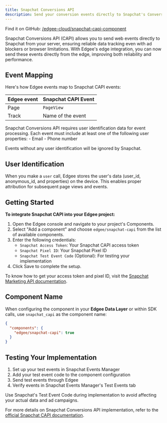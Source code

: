 ```yaml
---
title: Snapchat Conversions API
description: Send your conversion events directly to Snapchat's Conversions API (CAPI), **now at the edge**.
---
```



<EdgeeSdk />

Find it on GitHub: [<Icon icon="github" iconType="solid" /> /edgee-cloud/snapchat-capi-component](https://github.com/edgee-cloud/snapchat-capi-component)

Snapchat Conversions API (CAPI) allows you to send web events directly to Snapchat from your server, ensuring reliable data tracking even with ad blockers or browser limitations. With Edgee's edge integration, you can now send these events directly from the edge, improving both reliability and performance.


## Event Mapping

Here's how Edgee events map to Snapchat CAPI events:

| Edgee event | Snapchat CAPI Event |
|-------------|----------------|
| Page        | `PageView`       |
| Track       | Name of the event |


<Warning>
  Snapchat Conversions API requires user identification data for event processing. Each event must include at least one of the following user properties:
  - Email
  - Phone number

  Events without any user identification will be ignored by Snapchat.
</Warning>

## User Identification

When you make a `user` call, Edgee stores the user's data (user_id, anonymous_id, and properties) on the device. This enables proper attribution for subsequent page views and events.


## Getting Started

**To integrate Snapchat CAPI into your Edgee project:**

1. Open the Edgee console and navigate to your project's Components.
2. Select "Add a component" and choose `edgee/snapchat-capi` from the list of available components.
3. Enter the following credentials:
   - `Snapchat Access Token`: Your Snapchat CAPI access token
   - `Snapchat Pixel ID`: Your Snapchat Pixel ID
   - `Snapchat Test Event Code` (Optional): For testing your implementation
4. Click Save to complete the setup.

To know how to get your access token and pixel ID, visit the [Snapchat Marketing API documentation](https://developers.snap.com/api/marketing-api/Conversions-API).

## Component Name

When configuring the component in your **Edgee Data Layer** or within SDK calls, use `snapchat_capi` as the component name:

```json
{
  "components": {
    "edgee/snapchat-capi": true
  }
}
```

## Testing Your Implementation

1. Set up your test events in Snapchat Events Manager
2. Add your test event code to the component configuration
3. Send test events through Edgee
4. Verify events in Snapchat Events Manager's Test Events tab

<Note>
  Use Snapchat's Test Event Code during implementation to avoid affecting your actual data and ad campaigns.
</Note>

For more details on Snapchat Conversions API implementation, refer to the 
[official Snapchat CAPI documentation](https://developers.snap.com/api/marketing-api/Conversions-API).
